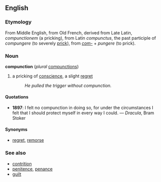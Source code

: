 ==English==

===Etymology===
From Middle English, from Old French, derived from Late Latin, ''compunctionem'' (a pricking), from Latin ''compunctus'', the past participle of ''compungere'' (to severely [[prick]]), from ''[[com-]]'' + ''pungere'' (to prick).

===Noun===
'''compunction''' (''plural'' [[compunctions]])
#a pricking of [[conscience]], a slight [[regret]]
#:''He pulled the trigger without compunction.''

====Quotations====
*'''1897''': I felt no compunction in doing so, for under the circumstances I felt that I should protect myself in every way I could. &mdash; ''Dracula'', Bram Stoker

====Synonyms====
*[[regret]], [[remorse]]

===See also===
*[[contrition]]
*[[penitence]], [[penance]]
*[[guilt]]